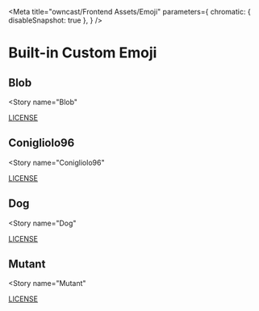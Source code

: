 
<Meta
  title="owncast/Frontend Assets/Emoji"
  parameters={
    chromatic: { disableSnapshot: true },
  }
/>

# Built-in Custom Emoji


## Blob

<Story
  name="Blob"
>
   <a href="img/emoji/blob/LICENSE.md" target="_blank">
    	LICENSE
    </a>
    <ImageRow images={[
    		{src: "img/emoji/blob/ablobattention.gif", name: "ablobattention.gif"},
    		{src: "img/emoji/blob/ablobaww.gif", name: "ablobaww.gif"},
    		{src: "img/emoji/blob/ablobblewobble.gif", name: "ablobblewobble.gif"},
    		{src: "img/emoji/blob/ablobcheer.gif", name: "ablobcheer.gif"},
    		{src: "img/emoji/blob/ablobcry.gif", name: "ablobcry.gif"},
    		{src: "img/emoji/blob/ablobdancer.gif", name: "ablobdancer.gif"},
    		{src: "img/emoji/blob/ablobgift.gif", name: "ablobgift.gif"},
    		{src: "img/emoji/blob/ablobgiggle.gif", name: "ablobgiggle.gif"},
    		{src: "img/emoji/blob/ablobparty.gif", name: "ablobparty.gif"},
    		{src: "img/emoji/blob/ablobsleep.gif", name: "ablobsleep.gif"},
    		{src: "img/emoji/blob/ablobthinking.gif", name: "ablobthinking.gif"},
    		{src: "img/emoji/blob/ablobwave.gif", name: "ablobwave.gif"},
    		{src: "img/emoji/blob/blobangry.png", name: "blobangry.png"},
    		{src: "img/emoji/blob/blobaww.png", name: "blobaww.png"},
    		{src: "img/emoji/blob/blobdancer.png", name: "blobdancer.png"},
    		{src: "img/emoji/blob/blobjam.png", name: "blobjam.png"},
    		{src: "img/emoji/blob/blobscream.png", name: "blobscream.png"},
    		{src: "img/emoji/blob/blobthanks.png", name: "blobthanks.png"},
    		{src: "img/emoji/blob/blobthinking.png", name: "blobthinking.png"},
    		{src: "img/emoji/blob/blobwave.png", name: "blobwave.png"},
    		{src: "img/emoji/blob/blobyes.png", name: "blobyes.png"},
    		{src: "img/emoji/blob/blobyum.png", name: "blobyum.png"},
    ]}/>
</Story>


## Conigliolo96

<Story
  name="Conigliolo96"
>
   <a href="img/emoji/conigliolo96/LICENSE.md" target="_blank">
    	LICENSE
    </a>
    <ImageRow images={[
    		{src: "img/emoji/conigliolo96/conigliolo1.gif", name: "conigliolo1.gif"},
    		{src: "img/emoji/conigliolo96/conigliolo15.gif", name: "conigliolo15.gif"},
    		{src: "img/emoji/conigliolo96/conigliolo17.gif", name: "conigliolo17.gif"},
    		{src: "img/emoji/conigliolo96/conigliolo21.gif", name: "conigliolo21.gif"},
    		{src: "img/emoji/conigliolo96/conigliolo25.gif", name: "conigliolo25.gif"},
    		{src: "img/emoji/conigliolo96/conigliolo28.gif", name: "conigliolo28.gif"},
    ]}/>
</Story>


## Dog

<Story
  name="Dog"
>
   <a href="img/emoji/dog/LICENSE.md" target="_blank">
    	LICENSE
    </a>
    <ImageRow images={[
    		{src: "img/emoji/dog/img001.svg", name: "img001.svg"},
    		{src: "img/emoji/dog/img091.svg", name: "img091.svg"},
    		{src: "img/emoji/dog/img093.svg", name: "img093.svg"},
    		{src: "img/emoji/dog/img203.svg", name: "img203.svg"},
    		{src: "img/emoji/dog/img288.svg", name: "img288.svg"},
    		{src: "img/emoji/dog/img327.svg", name: "img327.svg"},
    		{src: "img/emoji/dog/img346.svg", name: "img346.svg"},
    		{src: "img/emoji/dog/img347.svg", name: "img347.svg"},
    		{src: "img/emoji/dog/img352.svg", name: "img352.svg"},
    ]}/>
</Story>


## Mutant

<Story
  name="Mutant"
>
   <a href="img/emoji/mutant/LICENSE.md" target="_blank">
    	LICENSE
    </a>
    <ImageRow images={[
    		{src: "img/emoji/mutant/8_ball.svg", name: "8_ball.svg"},
    		{src: "img/emoji/mutant/alien.svg", name: "alien.svg"},
    		{src: "img/emoji/mutant/american_football.svg", name: "american_football.svg"},
    		{src: "img/emoji/mutant/arms_in_the_air.svg", name: "arms_in_the_air.svg"},
    		{src: "img/emoji/mutant/artist.svg", name: "artist.svg"},
    		{src: "img/emoji/mutant/astronaut.svg", name: "astronaut.svg"},
    		{src: "img/emoji/mutant/back_of_hand_clw.svg", name: "back_of_hand_clw.svg"},
    		{src: "img/emoji/mutant/back_of_hand_hoof.svg", name: "back_of_hand_hoof.svg"},
    		{src: "img/emoji/mutant/back_of_hand_paw.svg", name: "back_of_hand_paw.svg"},
    		{src: "img/emoji/mutant/baseball.svg", name: "baseball.svg"},
    		{src: "img/emoji/mutant/basketball.svg", name: "basketball.svg"},
    		{src: "img/emoji/mutant/blep.svg", name: "blep.svg"},
    		{src: "img/emoji/mutant/bow_b3.svg", name: "bow_b3.svg"},
    		{src: "img/emoji/mutant/cat_crying.svg", name: "cat_crying.svg"},
    		{src: "img/emoji/mutant/cat_devious.svg", name: "cat_devious.svg"},
    		{src: "img/emoji/mutant/cat_grin.svg", name: "cat_grin.svg"},
    		{src: "img/emoji/mutant/cat_heart_eyes.svg", name: "cat_heart_eyes.svg"},
    		{src: "img/emoji/mutant/cat_joy.svg", name: "cat_joy.svg"},
    		{src: "img/emoji/mutant/cat_kiss.svg", name: "cat_kiss.svg"},
    		{src: "img/emoji/mutant/cat_pouting.svg", name: "cat_pouting.svg"},
    		{src: "img/emoji/mutant/cat_scream.svg", name: "cat_scream.svg"},
    		{src: "img/emoji/mutant/cat_smile.svg", name: "cat_smile.svg"},
    		{src: "img/emoji/mutant/chef.svg", name: "chef.svg"},
    		{src: "img/emoji/mutant/detective.svg", name: "detective.svg"},
    		{src: "img/emoji/mutant/ear.svg", name: "ear.svg"},
    		{src: "img/emoji/mutant/eye.svg", name: "eye.svg"},
    		{src: "img/emoji/mutant/eyes.svg", name: "eyes.svg"},
    		{src: "img/emoji/mutant/facepalm.svg", name: "facepalm.svg"},
    		{src: "img/emoji/mutant/football.svg", name: "football.svg"},
    		{src: "img/emoji/mutant/ghost.svg", name: "ghost.svg"},
    		{src: "img/emoji/mutant/grumpy_block.svg", name: "grumpy_block.svg"},
    		{src: "img/emoji/mutant/hot_shit.svg", name: "hot_shit.svg"},
    		{src: "img/emoji/mutant/jack_o_lantern.svg", name: "jack_o_lantern.svg"},
    		{src: "img/emoji/mutant/long_pointed_ear.svg", name: "long_pointed_ear.svg"},
    		{src: "img/emoji/mutant/mechanical_arm.svg", name: "mechanical_arm.svg"},
    		{src: "img/emoji/mutant/no_good.svg", name: "no_good.svg"},
    		{src: "img/emoji/mutant/office_worker.svg", name: "office_worker.svg"},
    		{src: "img/emoji/mutant/ok_gesture.svg", name: "ok_gesture.svg"},
    		{src: "img/emoji/mutant/person_frowning.svg", name: "person_frowning.svg"},
    		{src: "img/emoji/mutant/raising_hand.svg", name: "raising_hand.svg"},
    		{src: "img/emoji/mutant/robot.svg", name: "robot.svg"},
    		{src: "img/emoji/mutant/shrug.svg", name: "shrug.svg"},
    		{src: "img/emoji/mutant/singer.svg", name: "singer.svg"},
    		{src: "img/emoji/mutant/skull.svg", name: "skull.svg"},
    		{src: "img/emoji/mutant/skull_and_crossbones.svg", name: "skull_and_crossbones.svg"},
    		{src: "img/emoji/mutant/softball.svg", name: "softball.svg"},
    		{src: "img/emoji/mutant/student.svg", name: "student.svg"},
    		{src: "img/emoji/mutant/studio_microphone.svg", name: "studio_microphone.svg"},
    		{src: "img/emoji/mutant/technologist.svg", name: "technologist.svg"},
    		{src: "img/emoji/mutant/tennis.svg", name: "tennis.svg"},
    		{src: "img/emoji/mutant/volleyball.svg", name: "volleyball.svg"},
    ]}/>
</Story>


